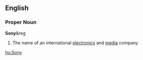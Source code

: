==English==
===Proper Noun===
'''Sony'''&reg
#The name of an international [[electronics]] and [[media]] company

[[hu:Sony]]
